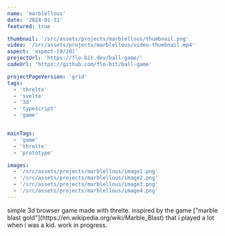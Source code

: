 ```yaml
---
name: 'marblellous'
date: '2024-01-31'
featured: true

thumbnail: '/src/assets/projects/marblellous/thumbnail.png'
video: '/src/assets/projects/marblellous/video-thumbnail.mp4'
aspect: 'aspect-[9/10]'
projectUrl: 'https://flo-bit.dev/ball-game/'
codeUrl: 'https://github.com/flo-bit/ball-game'

projectPageVersion: 'grid'
tags:
  - 'threlte'
  - 'svelte'
  - '3d'
  - 'typescript'
  - 'game'


mainTags:
  - 'game'
  - 'threlte'
  - 'prototype'

images:
  - '/src/assets/projects/marblellous/image1.png'
  - '/src/assets/projects/marblellous/image2.png'
  - '/src/assets/projects/marblellous/image3.png'
  - '/src/assets/projects/marblellous/image4.png'
---
```


<ProjectGrid project={frontmatter}>
simple 3d browser game made with threlte. inspired by the game ["marble blast gold"](https://en.wikipedia.org/wiki/Marble_Blast) that i played a lot when i was a kid. work in progress.
</ProjectGrid>